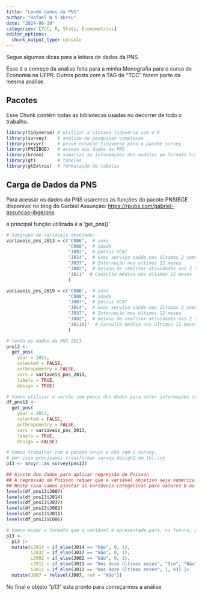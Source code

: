 ```yaml
---
title: "Lendo dados da PNS"
author: "Rafael W S Abreu"
date: "2024-06-19"
categories: [TCC, R, Stats, Econometrics]
editor_options: 
  chunk_output_type: console
---
```


Segue algumas dicas para a leitura de dados da PNS.

Esse é o começo da análise feita para a minha Monografia para o curso de Economia na UFPR. Outros posts com a TAG de "TCC" fazem parte da mesma análise.

## Pacotes

Esse Chunk contém todas as bibliotecas usadas no decorrer de todo o trabalho.

```r
library(tidyverse) # utilizar a sintaxe tidyverse com o R
library(survey)    # análise de pesquisas complexas
library(srvyr)     # provê notação tidyverse para o pacote survey 
library(PNSIBGE)   # acesso aos dados da PNS
library(broom)     # sumariza as informações dos modelos em formato tidy
library(gt)        # tabelas
library(gtExtras)  # formatação de tabelas
```

## Carga de Dados da PNS

Para acessar os dados da PNS usaremos as funções do pacote PNSIBGE disponível no blog do Garbiel Assunção: <https://rpubs.com/gabriel-assuncao-ibge/pns>

a principal função utilizada é a 'get_pns()'

```r
# Subgrupo de variáveis desejado:
variaveis_pns_2013 = c("C006",  # sexo
                       "C008",  # idade
                       "J007",  # possui DCNT
                       "J014",  # Usou serviço saúde nas últimas 2 semanas
                       "J037",  # Internação nos últimos 12 meses
                       "J002",  # Deixou de realizar atividades nas 2 últimas semanas por motivo de saúde
                       "J011"  # Consulta médica nos últimos 12 meses
                       )

variaveis_pns_2019 = c("C006",  # sexo
                       "C008",  # idade
                       "J007",  # possui DCNT
                       "J014",  # Usou serviço saúde nas últimas 2 semanas
                       "J037",  # Internação nos últimos 12 meses
                       "J002",  # Deixou de realizar atividades nas 2 últimas semanas por motivo de saúde
                       "J01101"  # Consulta médica nos últimos 12 meses
                       )

# lendo os dados da PNS 2013 
pns13 <-
  get_pns(
    year = 2013,
    selected = FALSE,
    anthropometry = FALSE,
    vars = variaveis_pns_2013,
    labels = TRUE,
    design = TRUE)

# Vamos utilizar a versão sem pesos dos dados para obter informações sobre __labels__ e __levels__.
df_pns13 <-
  get_pns(
    year = 2013,
    selected = FALSE,
    anthropometry = FALSE,
    vars = variaveis_pns_2013,
    labels = TRUE,
    design = FALSE)

# Vamos trabalhar com o pacote srvyr e não com o survey,
# por isso precisamos transformar survey.design2 em tbl.svy
p13 <- srvyr::as_survey(pns13)

## Ajuste dos dados para aplicar regressão de Poisson
## A regressão de Poisson requer que a variável objetivo seja numérica. 
## Neste caso vamos ajustar as variáveis categóricas para valores 0 ou 1.
levels(df_pns13$J007)
levels(df_pns13$J014)
levels(df_pns13$J037)
levels(df_pns13$J002)
levels(df_pns13$J011)
levels(df_pns13$C006)

# Vamos mudar o formato que a variável é apresentada para, no futuro, podermos realizar uma regressão de Poisson
p13 <- 
  p13 |> 
  mutate(iJ014 = if_else(J014 == "Não", 0, 1),
         iJ037 = if_else(J037 == "Não", 0, 1),
         iJ002 = if_else(J002 == "Não", 0, 1),
         cJ011 = if_else(J011 == "Nos doze últimos meses", "Sim", "Não"),
         iJ011 = if_else(J011 == "Nos doze últimos meses", 1, 0)) |> 
  mutate(J007 = relevel(J007, ref = "Não"))


```

No final o objeto "p13" esta pronto para começarmos a análise
